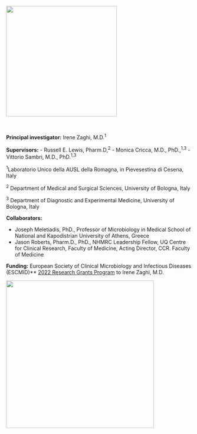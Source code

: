 ![](Acute%20project%20logo_gh.png){fig-align="center" width="300"}

<br>

**Principal investigator:** Irene Zaghi, M.D.^1^

**Supervisors:** - Russell E. Lewis, Pharm.D,^2^ - Monica Cricca, M.D., PhD.,^1,3^ - Vittorio Sambri, M.D., PhD.^1,3^

^1^Laboratorio Unico della AUSL della Romagna, in Pievesestina di Cesena, Italy

^2^ Department of Medical and Surgical Sciences, University of Bologna, Italy

^3^ Department of Diagnostic and Experimental Medicine, University of Bologna, Italy

**Collaborators:**

-   Joseph Meletiadis, PhD., Professor of Microbiology in Medical School of National and Kapodistrian University of Athens, Greece
-   Jason Roberts, Pharm.D., PhD., NHMRC Leadership Fellow, UQ Centre for Clinical Research, Faculty of Medicine, Acting Director, CCR. Faculty of Medicine

**Funding:** European Society of Clinical Microbiology and Infectious Diseases (ESCMID)\*\* [2022 Research Grants Program](https://www.escmid.org/profession_career/awards_grants/research_grants/awardees_2022) to Irene Zaghi, M.D.

![](ESCMID.png){width="400"}
